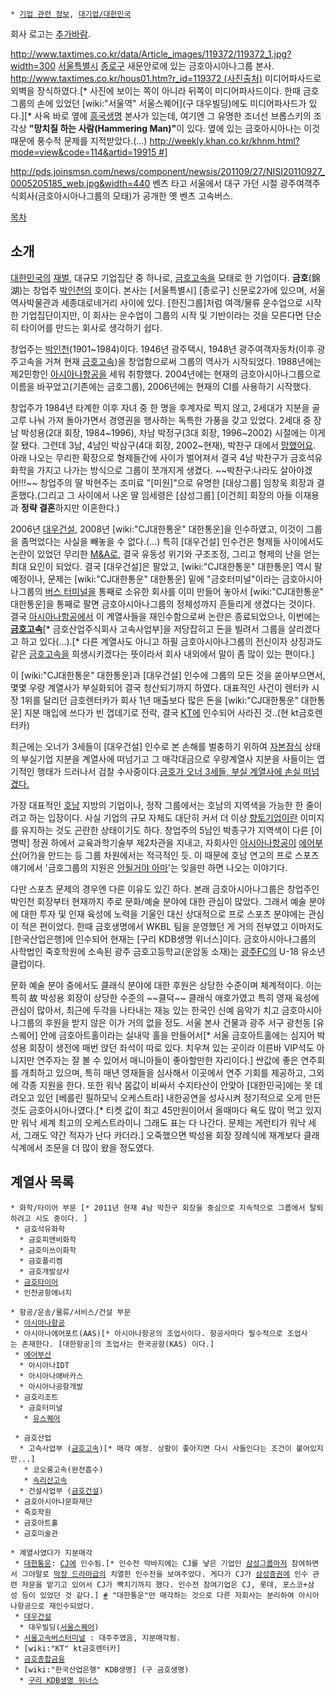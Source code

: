  * [[기업 관련 정보]], [[대기업/대한민국]]

회사 로고는 [[추가바람]].

http://www.taxtimes.co.kr/data/Article_images/119372/119372_1.jpg?width=300
[[서울특별시]] [[종로구]] 새문안로에 있는 금호아시아나그룹 본사. [[http://www.taxtimes.co.kr/hous01.htm?r_id=119372 (사진출처)]] 미디어파사드로 외벽을 장식하였다.[* 사진에 보이는 쪽이 아니라 뒤쪽이 미디어파사드이다. 한때 금호그룹의 손에 있었던 [wiki:"서울역" 서울스퀘어](구 대우빌딩)에도 미디어파사드가 있다.][* 사옥 바로 옆에 [[흥국생명]] 본사가 있는데, 여기엔 그 유명한 조너선 브롭스키의 조각상 '''"망치질 하는 사람(Hammering Man)"'''이 있다. 옆에 있는 금호아시아나는 이것 때문에 풍수적 문제를 지적받았다.(...) [[http://weekly.khan.co.kr/khnm.html?mode=view&code=114&artid=19915 #]]]

http://pds.joinsmsn.com/news/component/newsis/201109/27/NISI20110927_0005205185_web.jpg&width=440
벤츠 타고 서울에서 대구 가던 시절
광주여객주식회사(금호아시아나그룹의 모태)가 공개한 옛 벤츠 고속버스. 

[[목차]]
== 소개 ==
[[대한민국]]의 [[재벌]], 대규모 기업집단 중 하나로, [[금호고속]]을 모태로 한 기업이다. '''금호'''(錦湖)는 창업주 [[박인천]]의 호이다. 본사는 [서울특별시] [종로구] 신문로2가에 있으며, 서울역사박물관과 세종대로네거리 사이에 있다. [한진그룹]처럼 여객/물류 운수업으로 시작한 기업집단이지만, 이 회사는 운수업이 그룹의 시작 및 기반이라는 것을 모른다면 단순히 타이어를 만드는 회사로 생각하기 쉽다.

창업주는 [[박인천]](1901~1984)이다. 1946년 광주택시, 1948년 광주여객자동차(이후 광주고속을 거쳐 현재 [[금호고속]])을 창업함으로써 그룹의 역사가 시작되었다. 1988년에는 제2민항인 [[아시아나항공]]을 세워 취항했다. 2004년에는 현재의 금호아시아나그룹으로 이름을 바꾸었고(기존에는 금호그룹), 2006년에는 현재의 CI를 사용하기 시작했다.

창업주가 1984년 타계한 이후 자녀 중 한 명을 후계자로 찍지 않고, 2세대가 지분을 골고루 나눠 가져 돌아가면서 경영권을 행사하는 독특한 가풍을 갖고 있었다. 2세대 중 장남 박성용(2대 회장, 1984~1996), 차남 박정구(3대 회장, 1996~2002) 시절에는 이게 잘 됐다. 그런데 3남, 4남인 박삼구(4대 회장, 2002~현재), 박찬구 대에서 [[망했어요]]. 아래 나오는 무리한 확장으로 형제들간에 사이가 벌어져서 결국 4남 박찬구가 금호석유화학을 가지고 나가는 방식으로 그룹이 쪼개지게 생겼다. ~~박찬구:나라도 살아야겠어!!!~~ 창업주의 딸 박현주는 조미료 "[미원]"으로 유명한 [대상그룹] 임창욱 회장과 결혼했다.(그리고 그 사이에서 나온 딸 임세령은 [삼성그룹] [이건희] 회장의 아들 이재용과 '''정략 결혼'''하지만 이혼한다.)

2006년 [[대우건설]], 2008년 [wiki:"CJ대한통운" 대한통운]을 인수하였고, 이것이 그룹을 좀먹었다는 사실을 빼놓을 수 없다.(...) 특히 [대우건설] 인수건은 형제들 사이에서도 논란이 있었던 무리한 [[M&A]]로, 결국 유동성 위기와 구조조정, 그리고 형제의 난을 얻는 최대 요인이 되었다. 결국 [대우건설]은 팔았고, [wiki:"CJ대한통운" 대한통운] 역시 팔 예정이나, 문제는 [wiki:"CJ대한통운" 대한통운] 밑에 "금호터미널"이라는 금호아시아나그룹의 [[버스 터미널]]을 통째로 소유한 회사를 이미 만들어 놓아서 [wiki:"CJ대한통운" 대한통운]을 통째로 팔면 금호아시아나그룹의 정체성까지 흔들리게 생겼다는 것이다. 결국 [[아시아나항공]]에서 이 계열사들을 재인수함으로써 논란은 종료되었으나, 이번에는 '''[[금호고속]]'''[* 금호산업주식회사 고속사업부]을 저당잡히고 돈을 빌려서 그룹을 살리겠다고 하고 있다(...).[* 다른 계열사도 아니고 하필 금호아시아나그룹의 전신이자 상징과도 같은 [[금호고속]]을 희생시키겠다는 뜻이라서 회사 내외에서 말이 좀 많이 있는 편이다.]

이 [wiki:"CJ대한통운" 대한통운]과 [대우건설] 인수에 그룹의 모든 것을 쏟아부으면서, 몇몇 우량 계열사가 부실화되어 결국 청산되기까지 하였다. 대표적인 사건이 렌터카 시장 1위를 달리던 금호렌터카가 회사 1년 매출보다 많은 돈을 [wiki:"CJ대한통운" 대한통운] 지분 매입에 쓰다가 빈 껍데기로 전락, 결국 [[KT]]에 인수되어 사라진 것..(현 kt금호렌터카)

최근에는 오너가 3세들이 [대우건설] 인수로 본 손해를 벌충하기 위하여 [[자본잠식]] 상태의 부실기업 지분을 계열사에 떠넘기고 그 매각대금으로 우량계열사 지분을 사들이는 엽기적인 행태가 드러나서 검찰 수사중이다.[http://www.sisapress.com/news/articleView.html?idxno=55448 금호가 오너 3세들, 부실 계열사에 손실 떠넘겼다.]

가장 대표적인 [[호남]] 지방의 기업이나, 정작 그룹에서는 호남의 지역색을 가능한 한 줄이려고 하는 입장이다. 사실 기업의 규모 자체도 대단히 커서 더 이상 [[향토기업]]이란 이미지를 유지하는 것도 곤란한 상태이기도 하다. 창업주의 5남인 박종구가 지역색이 다른 [이명박] 정권 하에서 교육과학기술부 제2차관을 지내고, 자회사인 [[아시아나항공]]이 [[에어부산]](어?)을 만드는 등 그룹 차원에서는 적극적인 듯. 이 때문에 호남 연고의 프로 스포츠 얘기에서 '금호그룹의 지원은 [[안될거야 아마]]'는 잊을만 하면 나오는 이야기다.

다만 스포츠 문제의 경우엔 다른 이유도 있긴 하다. 본래 금호아시아나그룹은 창업주인 박인천 회장부터 현재까지 주로 문화/예술 분야에 대한 관심이 많았다. 그래서 예술 분야에 대한 투자 및 인재 육성에 노력을 기울인 대신 상대적으로 프로 스포츠 분야에는 관심이 적은 편이었다. 한때 금호생명에서 WKBL 팀을 운영했던 게 거의 전부였고 이마저도 [한국산업은행]에 인수되어 현재는 [구리 KDB생명 위너스]이다. 금호아시아나그룹의 사학법인 죽호학원에 소속된 광주 금호고등학교(운암동 소재)는 [[광주FC]]의 U-18 유소년클럽이다.

문화 예술 분야 중에서도 클래식 분야에 대한 후원은 상당한 수준이며 체계적이다. 이는 특히 故 박성용 회장이 상당한 수준의 ~~클덕~~ 클래식 애호가였고 특히 영재 육성에 관심이 많아서, 최근에 두각을 나타내는 재능 있는 한국인 신예 음악가 치고 금호아시아나그룹의 후원을 받지 않은 이가 거의 없을 정도. 서울 본사 건물과 광주 서구 광천동 [유스퀘어] 안에 금호아트홀이라는 실내악 홀을 만들어서[* 서울 금호아트홀에는 심지어 박성용 회장이 생전에 매번 앉던 좌석이 따로 있다. 치우쳐 있는 곳이라 이른바 VIP석도 아니지만 연주자는 잘 볼 수 있어서 매니아들이 좋아할만한 자리이다.] 싼값에 좋은 연주회를 개최하고 있으며, 특히 매년 영재들을 심사해서 이곳에서 연주 기회를 제공하고, 그외에 각종 지원을 한다. 또한 워낙 몸값이 비싸서 수지타산이 안맞아 [대한민국]에는 못 데려오고 있던 [베를린 필하모닉 오케스트라] 내한공연을 성사시켜 정기적으로 오게 만든 것도 금호아시아나였다.[* 티켓 값이 최고 45만원이어서 올때마다 욕도 많이 먹고 있지만 워낙 세계 최고의 오케스트라이니 그래도 표는 다 나간다. 문제는 게런티가 워낙 세서, 그래도 약간 적자가 난다 카더라.] 오죽했으면 박성용 회장 장례식에 재계보다 클래식계에서 조문을 더 많이 왔을 정도였다.
== 계열사 목록 ==
 * 화학/타이어 부문 [* 2011년 현재 4남 박찬구 회장을 중심으로 지속적으로 그룹에서 탈퇴하려고 시도 중이다. ]
  * 금호석유화학
   * 금호피앤비화학
   * 금호미쓰이화학
   * 금호폴리켐
   * 금호개발상사
  * [[금호타이어]]
  * 인천공항에너지

 * 항공/운송/물류/서비스/건설 부문
  * [[아시아나항공]]
  * 아시아나에어포트(AAS)[* 아시아나항공의 조업사이다. 항공사마다 필수적으로 조업사는 존재한다. [대한항공]의 조업사는 한국공항(KAS) 이다.]
  * [[에어부산]]
   * 아시아나IDT
   * 아시아나애바카스
   * 아시아나공항개발
  * 금호리조트
   * 금호터미널
    * [[유스퀘어]]

  * 금호산업
   * 고속사업부 ([[금호고속]])[* 매각 예정. 상황이 좋아지면 다시 사들인다는 조건이 붙어있지만...]
    * 코오롱고속(완전흡수)
    * [[속리산고속]]
   * 건설사업부 ([[금호건설]])
  * 금호아시아나문화재단
  * 죽호학원
  * 금호아트홀
  * 금호미술관
  
 * 계열사였다가 지분매각
  * [[대한통운]]: [[CJ]]에 인수됨.[* 인수전 막바지에는 CJ를 낳은 기업인 [[삼성그룹]]마저 참여하면서 그야말로 [[막장 드라마]]급의 치열한 인수전을 보여주었다. 게다가 CJ가 [[삼성증권]]에 인수 관련 자문을 맡기고 있어서 CJ가 빡치기까지 했다. 인수전 참여기업은 CJ, 롯데, 포스코+삼성 등이 있었던 것 같다.] [http://news.mt.co.kr/mtview.php?no=2011062812000022687&type=1&STOCK_TOP #] "대한통운"만 매각하는 것으로 다른 자회사는 분리하여 아시아나항공으로 재인수되었다.
  * [[대우건설]]
   * 대우빌딩([[서울스퀘어]])
  * [[서울고속버스터미널]] : 대주주였음, 지분매각됨.
  * [wiki:"KT" kt금호렌터카]
  * [[금호종합금융]]
  * [wiki:"한국산업은행" KDB생명] (구 금호생명)
   * [[구리 KDB생명 위너스]]
